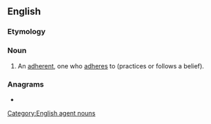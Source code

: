 {{also|adhérer}}
==English==

===Etymology===
{{suf|en|adhere|er|id2=agent noun}}

===Noun===
{{en-noun}}

# An [[adherent]], one who [[adhere]]s to (practices or follows a belief).

===Anagrams===
* {{anagrams|en|a=adeehrr|reheard}}

[[Category:English agent nouns]]